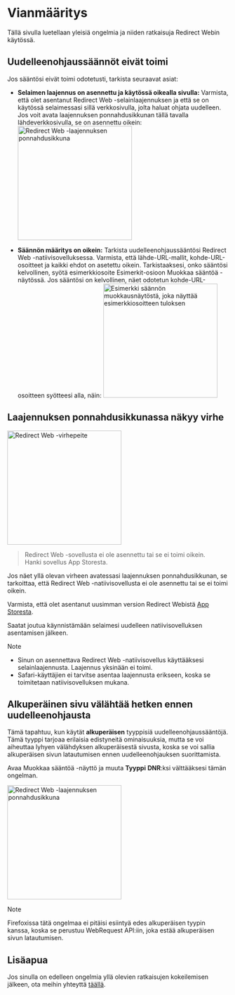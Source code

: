 
# Vianmääritys

Tällä sivulla luetellaan yleisiä ongelmia ja niiden ratkaisuja Redirect Webin käytössä.

<TOCInline toc={toc} />

## Uudelleenohjaussäännöt eivät toimi

Jos sääntösi eivät toimi odotetusti, tarkista seuraavat asiat:

- **Selaimen laajennus on asennettu ja käytössä oikealla sivulla:** Varmista, että olet asentanut Redirect Web -selainlaajennuksen ja että se on käytössä selaimessasi sillä verkkosivulla, jolta haluat ohjata uudelleen. Jos voit avata laajennuksen ponnahdusikkunan tällä tavalla lähdeverkkosivulla, se on asennettu oikein:
    <Image src={ExtensionPopup} alt="Redirect Web -laajennuksen ponnahdusikkuna" width="260" hasShadow/>

- **Säännön määritys on oikein:** Tarkista uudelleenohjaussääntösi Redirect Web -natiivisovelluksessa. Varmista, että lähde-URL-mallit, kohde-URL-osoitteet ja kaikki ehdot on asetettu oikein. Tarkistaaksesi, onko sääntösi kelvollinen, syötä esimerkkiosoite Esimerkit-osioon Muokkaa sääntöä -näytössä. Jos sääntösi on kelvollinen, näet odotetun kohde-URL-osoitteen syötteesi alla, näin:
    <Image src={RuleEditExampleResult} alt="Esimerkki säännön muokkausnäytöstä, joka näyttää esimerkkiosoitteen tuloksen" width="260" hasShadow/>

## Laajennuksen ponnahdusikkunassa näkyy virhe

<Image src={ErrorOverlay} alt="Redirect Web -virhepeite" width="260" hasShadow hasRoundedCorners/>

> Redirect Web -sovellusta ei ole asennettu tai se ei toimi oikein.  
> Hanki sovellus App Storesta.

Jos näet yllä olevan virheen avatessasi laajennuksen ponnahdusikkunan, se tarkoittaa, että Redirect Web -natiivisovellusta ei ole asennettu tai se ei toimi oikein.

Varmista, että olet asentanut uusimman version Redirect Webistä [App Storesta](https://apps.apple.com/app/id1571283503).

Saatat joutua käynnistämään selaimesi uudelleen natiivisovelluksen asentamisen jälkeen.

> [!NOTE]
> * Sinun on asennettava Redirect Web -natiivisovellus käyttääksesi selainlaajennusta. Laajennus yksinään ei toimi.
> * Safari-käyttäjien ei tarvitse asentaa laajennusta erikseen, koska se toimitetaan natiivisovelluksen mukana.

## Alkuperäinen sivu välähtää hetken ennen uudelleenohjausta

Tämä tapahtuu, kun käytät **alkuperäisen** tyyppisiä uudelleenohjaussääntöjä. Tämä tyyppi tarjoaa erilaisia edistyneitä ominaisuuksia, mutta se voi aiheuttaa lyhyen välähdyksen alkuperäisestä sivusta, koska se voi sallia alkuperäisen sivun latautumisen ennen uudelleenohjauksen suorittamista.

Avaa Muokkaa sääntöä -näyttö ja muuta **Tyyppi** **DNR**:ksi välttääksesi tämän ongelman.

<Image src={EditRuleDnr} alt="Redirect Web -laajennuksen ponnahdusikkuna" height="260" hasShadow hasRoundedCorners/>

> [!NOTE]
> Firefoxissa tätä ongelmaa ei pitäisi esiintyä edes alkuperäisen tyypin kanssa, koska se perustuu WebRequest API:iin, joka estää alkuperäisen sivun latautumisen.

## Lisäapua

Jos sinulla on edelleen ongelmia yllä olevien ratkaisujen kokeilemisen jälkeen, ota meihin yhteyttä [täällä](/contact-us).
